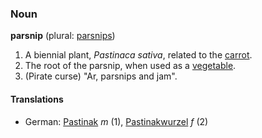 ===Noun===
'''parsnip''' (plural: [[parsnips]])

# A biennial plant, ''Pastinaca sativa'', related to the [[carrot]].
# The root of the parsnip, when used as a [[vegetable]].
# (Pirate curse) "Ar, parsnips and jam".

====Translations====
*German: [[Pastinak]] ''m'' (1), [[Pastinakwurzel]] ''f'' (2)